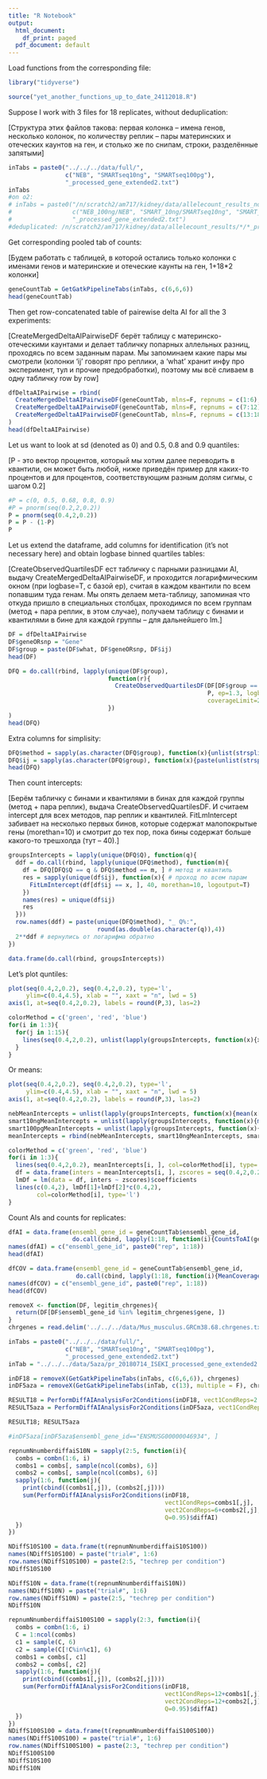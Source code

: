 ```yaml
---
title: "R Notebook"
output:
  html_document:
    df_print: paged
  pdf_document: default
---
```


Load functions from the corresponding file:

```r
library("tidyverse")

source("yet_another_functions_up_to_date_24112018.R")
```

Suppose I work with 3 files for 18 replicates, without deduplication:

[Структура этих файлов такова: первая колонка -- имена генов, несколько колонок, по количеству реплик -- пары материнских и отеческих каунтов на ген, и столько же по снипам, строки, разделённые запятыми]

```r
inTabs = paste0("../../../data/full/",
                c("NEB", "SMARTseq10ng", "SMARTseq100pg"),
                "_processed_gene_extended2.txt")
inTabs
#on o2:
# inTabs = paste0("/n/scratch2/am717/kidney/data/allelecount_results_nodup/", 
#                 c("NEB_100ng/NEB", "SMART_10ng/SMARTseq10ng", "SMART_100pg/SMARTseq100pg"), 
#                 "_processed_gene_extended2.txt")
#deduplicated: /n/scratch2/am717/kidney/data/allelecount_results/*/*_processed_gene_extended2.txt
```

Get corresponding pooled tab of counts:

[Будем работать с таблицей, в которой остались только колонки с именами генов и материнские и отеческие каунты на ген, 1+18*2 колонки]

```r
geneCountTab = GetGatkPipelineTabs(inTabs, c(6,6,6))
head(geneCountTab)
```

Then get row-concatenated table of pairewise delta AI for all the 3 experiments:

[CreateMergedDeltaAIPairwiseDF берёт таблицу с материнско-отеческими каунтами и делает табличку попарных аллельных разниц, проходясь по всем заданным парам. Мы запоминаем какие пары мы смотрели (колонки 'ij' говорят про реплики, а 'what' хранит инфу про эксперимент, тул и прочие предобработки), поэтому мы всё сливаем в одну табличку row by row]

```r
dfDeltaAIPairwise = rbind(
  CreateMergedDeltaAIPairwiseDF(geneCountTab, mlns=F, repnums = c(1:6), what="NEB_mlnFULL"),
  CreateMergedDeltaAIPairwiseDF(geneCountTab, mlns=F, repnums = c(7:12), what="SMART10ng_mlnFULL"),
  CreateMergedDeltaAIPairwiseDF(geneCountTab, mlns=F, repnums = c(13:18), what="SMART100pg_mlnFULL")
)
head(dfDeltaAIPairwise)
```

Let us want to look at sd (denoted as 0) and 0.5, 0.8 and 0.9 quantiles:

[P - это вектор процентов, который мы хотим далее переводить в квантили, он может быть любой, ниже приведён пример для каких-то процентов и для процентов, соответствующим разным долям сигмы, с шагом 0.2]

```r
#P = c(0, 0.5, 0.68, 0.8, 0.9)
#P = pnorm(seq(0.2,2,0.2))
P = pnorm(seq(0.4,2,0.2))
P = P - (1-P) 
P
```

Let us extend the dataframe, add columns for identification (it's not necessary here) and obtain logbase binned quartiles tables:

[CreateObservedQuartilesDF ест табличку с парными разницами AI, выдачу CreateMergedDeltaAIPairwiseDF, и проходится логарифмическим окном (при logbase=T, с базой ep), считая в каждом квантили по всем попавшим туда генам. Мы опять делаем мета-таблицу, запоминая что откуда пришло в специальных столбцах, проходимся по всем группам (метод + пара реплик, в этом случае), получаем таблицу с бинами и квантилями в бине для каждой группы -- для дальнейшего lm.]

```r
DF = dfDeltaAIPairwise
DF$geneORsnp = "Gene" 
DF$group = paste(DF$what, DF$geneORsnp, DF$ij)
head(DF)

DFQ = do.call(rbind, lapply(unique(DF$group), 
                            function(r){
                              CreateObservedQuartilesDF(DF[DF$group == r, ], 
                                                        P, ep=1.3, logbase=T, 
                                                        coverageLimit=2000, group=r)
                            })
) 
head(DFQ)
```
Extra columns for simplisity:

```r
DFQ$method = sapply(as.character(DFQ$group), function(x){unlist(strsplit(x, '_'))[1]})
DFQ$ij = sapply(as.character(DFQ$group), function(x){paste(unlist(strsplit(x, ' '))[3:5], collapse = ' ')})
head(DFQ)
```

Then count intercepts:

[Берём табличку с бинами и квантилями в бинах для каждой группы (метод + пара реплик), выдача CreateObservedQuartilesDF. И считаем intercept для всех методов, пар реплик и квантилей. FitLmIntercept забивает на несколько первых бинов, которые содержат малопокрытые гены (morethan=10) и смотрит до тех пор, пока бины содержат больше какого-то трешхолда (тут -- 40).]

```r
groupsIntercepts = lapply(unique(DFQ$Q), function(q){
  ddf = do.call(rbind, lapply(unique(DFQ$method), function(m){
    df = DFQ[DFQ$Q == q & DFQ$method == m, ] # метод и квантиль
    res = sapply(unique(df$ij), function(x){ # проход по всем парам
      FitLmIntercept(df[df$ij == x, ], 40, morethan=10, logoutput=T)
    })
    names(res) = unique(df$ij)
    res
  }))
  row.names(ddf) = paste(unique(DFQ$method), "_ Q%:", 
                         round(as.double(as.character(q)),4))
  2**ddf # вернулись от логарифма обратно
})

data.frame(do.call(rbind, groupsIntercepts))

```

Let's plot quntiles:

```r
plot(seq(0.4,2,0.2), seq(0.4,2,0.2), type='l', 
     ylim=c(0.4,4.5), xlab = "", xaxt = "n", lwd = 5)
axis(1, at=seq(0.4,2,0.2), labels = round(P,3), las=2)

colorMethod = c('green', 'red', 'blue')
for(i in 1:3){
  for(j in 1:15){
    lines(seq(0.4,2,0.2), unlist(lapply(groupsIntercepts, function(x){x[i,j]})), col=colorMethod[i])
  }
}

```
Or means:

```r
plot(seq(0.4,2,0.2), seq(0.4,2,0.2), type='l', 
     ylim=c(0.4,4.5), xlab = "", xaxt = "n", lwd = 5)
axis(1, at=seq(0.4,2,0.2), labels = round(P,3), las=2)

nebMeanIntercepts = unlist(lapply(groupsIntercepts, function(x){mean(x[1, 6:15])}))
smart10ngMeanIntercepts = unlist(lapply(groupsIntercepts, function(x){mean(x[2, ])}))
smart100pgMeanIntercepts = unlist(lapply(groupsIntercepts, function(x){mean(x[3, ])}))
meanIntercepts = rbind(nebMeanIntercepts, smart10ngMeanIntercepts, smart100pgMeanIntercepts)

colorMethod = c('green', 'red', 'blue')
for(i in 1:3){
  lines(seq(0.4,2,0.2), meanIntercepts[i, ], col=colorMethod[i], type='p')
  df = data.frame(inters = meanIntercepts[i, ], zscores = seq(0.4,2,0.2))
  lmDf = lm(data = df, inters ~ zscores)$coefficients
  lines(c(0.4,2), lmDf[1]+lmDf[2]*c(0.4,2), 
        col=colorMethod[i], type='l')
}
```


Count AIs and counts for replicates:

```r
dfAI = data.frame(ensembl_gene_id = geneCountTab$ensembl_gene_id,
                  do.call(cbind, lapply(1:18, function(i){CountsToAI(geneCountTab, reps=i)})))
names(dfAI) = c("ensembl_gene_id", paste0("rep", 1:18))
head(dfAI)

dfCOV = data.frame(ensembl_gene_id = geneCountTab$ensembl_gene_id,
                   do.call(cbind, lapply(1:18, function(i){MeanCoverage(geneCountTab, reps=i)})))
names(dfCOV) = c("ensembl_gene_id", paste0("rep", 1:18))
head(dfCOV)
```
```r
removeX <- function(DF, legitim_chrgenes){
  return(DF[DF$ensembl_gene_id %in% legitim_chrgenes$gene, ])
}
chrgenes = read.delim('../../../data/Mus_musculus.GRCm38.68.chrgenes.txt', col.names = c('chr', 'gene'))

inTabs = paste0("../../../data/full/",
                c("NEB", "SMARTseq10ng", "SMARTseq100pg"),
                "_processed_gene_extended2.txt")
inTab = "../../../data/5aza/pr_20180714_ISEKI_processed_gene_extended2.txt"

inDF18 = removeX(GetGatkPipelineTabs(inTabs, c(6,6,6)), chrgenes)
inDF5aza = removeX(GetGatkPipelineTabs(inTab, c(13), multiple = F), chrgenes)

RESULT18 = PerformDiffAIAnalysisFor2Conditions(inDF18, vect1CondReps=2:3, vect2CondReps=7:9, Q=0.95)
RESULT5aza = PerformDiffAIAnalysisFor2Conditions(inDF5aza, vect1CondReps=3:4, vect2CondReps=7:9, Q=0.95)

RESULT18; RESULT5aza

#inDF5aza[inDF5aza$ensembl_gene_id=="ENSMUSG00000046934", ]

```

```r

repnumNnumberdiffaiS10N = sapply(2:5, function(i){
  combs = combn(1:6, i)
  combs1 = combs[, sample(ncol(combs), 6)]
  combs2 = combs[, sample(ncol(combs), 6)]
  sapply(1:6, function(j){
    print(cbind((combs1[,j]), (combs2[,j])))
    sum(PerformDiffAIAnalysisFor2Conditions(inDF18, 
                                            vect1CondReps=combs1[,j], 
                                            vect2CondReps=6+combs2[,j], 
                                            Q=0.95)$diffAI)
  })
})

NDiffS10S100 = data.frame(t(repnumNnumberdiffaiS10S100))
names(NDiffS10S100) = paste("trial#", 1:6)
row.names(NDiffS10S100) = paste(2:5, "techrep per condition")
NDiffS10S100

NDiffS10N = data.frame(t(repnumNnumberdiffaiS10N))
names(NDiffS10N) = paste("trial#", 1:6)
row.names(NDiffS10N) = paste(2:5, "techrep per condition")
NDiffS10N

repnumNnumberdiffaiS100S100 = sapply(2:3, function(i){
  combs = combn(1:6, i)
  C = 1:ncol(combs)
  c1 = sample(C, 6)
  c2 = sample(C[!C%in%c1], 6)
  combs1 = combs[, c1]
  combs2 = combs[, c2]
  sapply(1:6, function(j){
    print(cbind((combs1[,j]), (combs2[,j])))
    sum(PerformDiffAIAnalysisFor2Conditions(inDF18, 
                                            vect1CondReps=12+combs1[,j], 
                                            vect2CondReps=12+combs2[,j], 
                                            Q=0.95)$diffAI)
  })
})
NDiffS100S100 = data.frame(t(repnumNnumberdiffaiS100S100))
names(NDiffS100S100) = paste("trial#", 1:6)
row.names(NDiffS100S100) = paste(2:3, "techrep per condition")
NDiffS100S100
NDiffS10S100
NDiffS10N
```



